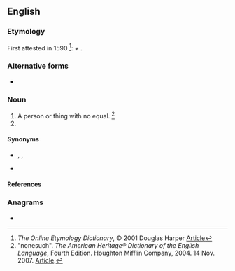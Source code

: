 ==English==

===Etymology===
First attested in 1590 <ref>''The Online Etymology Dictionary'', © 2001 Douglas Harper [http://www.etymonline.com/index.php?allowed_in_frame=0&search=nonesuch&searchmode=none Article]</ref>: {{m|en|none}} <i>+</i> {{m|en|such}}.

===Alternative forms===
* {{l|en|nonsuch}}

===Noun===
{{en-noun|es}}

# A person or thing with no equal. <ref> "nonesuch". ''The American Heritage® Dictionary of the English Language'', Fourth Edition. Houghton Mifflin Company, 2004. 14 Nov. 2007. [https://www.ahdictionary.com/word/search.html?q=circumvolve Article]. </ref>
# {{taxlink|Lychnis chalcedonica|species|noshow=1}}

====Synonyms====
* {{sense|something without equal}} {{l|en|ideal}}, {{l|en|paragon}}, {{l|en|nonpareil}}
* {{sense|Lychnis chalcedonia}}

====References====
<references/>

===Anagrams===
* {{l|en|unchosen}}